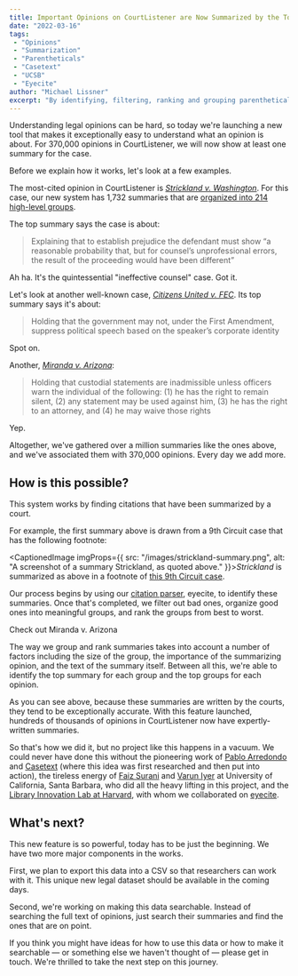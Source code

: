 ```yaml
---
title: Important Opinions on CourtListener are Now Summarized by the Top Experts — Judges
date: "2022-03-16"
tags:
 - "Opinions"
 - "Summarization"
 - "Parentheticals"
 - "Casetext"
 - "UCSB"
 - "Eyecite"
author: "Michael Lissner"
excerpt: "By identifying, filtering, ranking and grouping parentheticals, we have a powerful new tool."
---
```


<p class="lead">Understanding legal opinions can be hard, so today we're launching a new tool that makes it exceptionally easy to understand what an opinion is about. For 370,000 opinions in CourtListener, we will now show at least one summary for the case.</p>

Before we explain how it works, let's look at a few examples.

The most-cited opinion in CourtListener is *[Strickland v. Washington][strickland]*. For this case, our new system has 1,732 summaries that are [organized into 214 high-level groups][strickland].

The top summary says the case is about:

> Explaining that to establish prejudice the defendant must show “a reasonable probability that, but for counsel’s unprofessional errors, the result of the proceeding would have been different”

Ah ha. It's the quintessential "ineffective counsel" case. Got it.

Let's look at another well-known case, *[Citizens United v. FEC][cu]*. Its top summary says it's about:

> Holding that the government may not, under the First Amendment, suppress political speech based on the speaker’s corporate identity

Spot on.

Another, *[Miranda v. Arizona][miranda]*:

> Holding that custodial statements are inadmissible unless officers warn the individual of the following: (1) he has the right to remain silent, (2) any statement may be used against him, (3) he has the right to an attorney, and (4) he may waive those rights

Yep.

Altogether, we've gathered over a million summaries like the ones above, and we've associated them with 370,000 opinions. Every day we add more.


## How is this possible?

This system works by finding citations that have been summarized by a court.

For example, the first summary above is drawn from a 9th Circuit case that has the following footnote:

<CaptionedImage imgProps={{
  src: "/images/strickland-summary.png",
  alt: "A screenshot of a summary Strickland, as quoted above."
}}><em>Strickland</em> is summarized as above in a footnote of <a href="https://www.courtlistener.com/opinion/4474583/joseph-rice-v-w-montgomery/">this 9th Circuit case</a>.</CaptionedImage>

Our process begins by using our [citation parser][e], eyecite, to identify these summaries. Once that's completed, we filter out bad ones, organize good ones into meaningful groups, and rank the groups from best to worst.

<PurpleButton href="https://www.courtlistener.com/opinion/107252/miranda-v-arizona/summaries/" size="lg">Check out Miranda v. Arizona</PurpleButton>

The way we group and rank summaries takes into account a number of factors including the size of the group, the importance of the summarizing opinion, and the text of the summary itself. Between all this, we're able to identify the top summary for each group and the top groups for each opinion.

As you can see above, because these summaries are written by the courts, they tend to be exceptionally accurate. With this feature launched, hundreds of thousands of opinions in CourtListener now have expertly-written summaries.

So that's how we did it, but no project like this happens in a vacuum. We could never have done this without the pioneering work of [Pablo Arredondo][pa] and [Casetext][ct] (where this idea was first researched and then put into action), the tireless energy of [Faiz Surani][f] and [Varun Iyer][v] at University of California, Santa Barbara, who did all the heavy lifting in this project, and the [Library Innovation Lab at Harvard][lil], with whom we collaborated on [eyecite][e].


## What's next?

This new feature is so powerful, today has to be just the beginning. We have two more major components in the works.

First, we plan to export this data into a CSV so that researchers can work with it. This unique new legal dataset should be available in the coming days.

Second, we're working on making this data searchable. Instead of searching the full text of opinions, just search their summaries and find the ones that are on point.

If you think you might have ideas for how to use this data or how to make it searchable — or something else we haven't thought of — please get in touch. We're thrilled to take the next step on this journey.


[cu]: https://www.courtlistener.com/opinion/1741/citizens-united-v-federal-election-comn/summaries/
[strickland]: https://www.courtlistener.com/opinion/111170/strickland-v-washington/summaries/
[e]: /projects/eyecite/
[f]: https://faizsurani.com/
[v]: https://www.linkedin.com/in/varun-m-iyer/
[miranda]: https://www.courtlistener.com/opinion/107252/miranda-v-arizona/summaries/
[ct]: https://casetext.com
[lil]: https://lil.law.harvard.edu/
[pa]: https://scholarcommons.sc.edu/sclr/vol69/iss3/7/